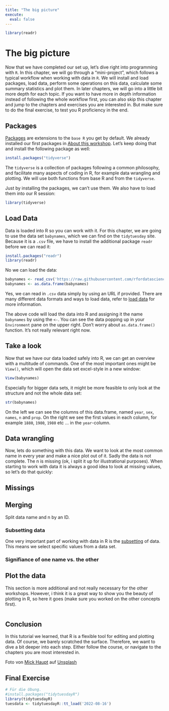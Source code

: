 ```yaml
---
title: "The big picture"
execute:
  eval: false
---
```

```r
library(readr)
```


# The big picture

Now that we have completed our set up, let's dive right into programming with `R`. In this chapter, we will go through a "mini-project", which follows a typical workflow when working with data in `R`. We will install and load packages, load data, perform some operations on this data, calculate some summary statistics and plot them. In later chapters, we will go into a little bit more depth for each topic. If you want to have more in depth information instead of following the whole workflow first, you can also skip this chapter and jump to the chapters and exercises you are interested in. But make sure to do the final exercise, to test you R proficiency in the end.

## Packages

[Packages](https://nickhaf.github.io/r_tutorial/packages.html) are extensions to the `base R` you get by default. We already installed our first packages in [About this workshop](https://nickhaf.github.io/r_tutorial/setup.html#about-this-workshop). Let's keep doing that and install the following package as well:

```r
install.packages("tidyverse")
```

The `tidyverse` is a collection of packages following a common philosophy, and facilitate many aspects of coding in R, for example data wrangling and plotting. We will use both functions from base R and from the `tidyverse`.

Just by installing the packages, we can't use them. We also have to load them into our R session:

```r
library(tidyverse)
```

## Load Data

Data is loaded into R so you can work with it. 
For this chapter, we are going to use the data set `babynames`, which we can find on the `tidytuesday` site. Because it is a `.csv` file, we have to install the additional package `readr` before we can read it:

```r
install.packages("readr")
library(readr)
```

No we can load the data: 
```r
babynames <- read_csv('https://raw.githubusercontent.com/rfordatascience/tidytuesday/master/data/2022/2022-03-22/babynames.csv')
babynames <- as.data.frame(babynames)
```

Yes, we can read in `.csv` data simply by using an URL if provided. There are many different data formats and ways to load data, refer to [load data](\load_data.qmd) for more information. 

The above code will load the data into R and assigning it the name `babynames` by using the `<-`. 
You can see the data popping up in your `Environment` pane on the upper right.
Don't worry about `as.data.frame()` function. It's not really relevant right now. 

## Take a look

Now that we have our data loaded safely into R, we can get an overview with a multitude of commands. One of the most important ones might be `View()`, which will open the data set excel-style in a new window:

```r
View(babynames)
```

Especially for bigger data sets, it might be more feasible to only look at the structure and not the whole data set:

```r
str(babynames)
```

On the left we can see the columns of this data.frame, named `year`, `sex`, `names`, `n` and `prop`. On the right we see the first values in each column, for example `1880`, `1980`, `1980` etc ... in the `year`-column.

## Data wrangling

Now, lets do something with this data. We want to look at the most common name in every year and make a nice plot out of it.
Sadly the data is not complete. The n is missing (ok, i split it up for illustrational purposes).
When starting to work with data it is always a good idea to look at missing values, so let's do that quickly:

## Missings


## Merging
Split data name and n by an ID. 


### Subsetting data

One very important part of working with data in R is the [subsetting](subsetting.qmd) of data. This means we select specific values from a data set.

### Signifiance of one name vs. the other


## Plot the data
This section is more additional and not really necessary for the other workshops. However, i think it is a great way to show you the beauty of plotting in R, so here it goes (make sure you worked on the other concepts first).

```r

```


## Conclusion

In this tutorial we learned, that R is a flexible tool for editing and plotting data. Of course, we barely scratched the surface. Therefore, we want to dive a bit deeper into each step. Either follow the course, or navigate to the chapters you are most interested in.


Foto von <a href="https://unsplash.com/de/@rocinante_11?utm_source=unsplash&utm_medium=referral&utm_content=creditCopyText">Mick Haupt</a> auf <a href="https://unsplash.com/de/fotos/DgugiZUfH9k?utm_source=unsplash&utm_medium=referral&utm_content=creditCopyText">Unsplash</a>
  


## Final Exercise

```r
# Für die Übung. 
#install.packages("tidytuesdayR")
library(tidytuesdayR)
tuesdata <- tidytuesdayR::tt_load('2022-08-16')


```
